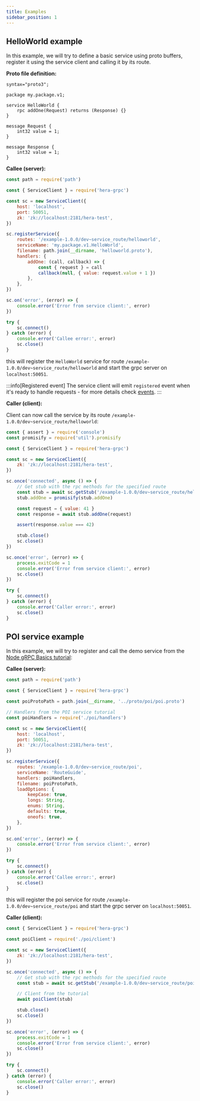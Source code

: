 ```yaml
---
title: Examples
sidebar_position: 1
---
```


## HelloWorld example

In this example, we will try to define a basic service using proto buffers, register it using the service client and calling it by its route.

**Proto file definition:**

```proto3 title="helloworld.proto"
syntax="proto3";

package my.package.v1;

service HelloWorld {
	rpc addOne(Request) returns (Response) {}
}

message Request {
	int32 value = 1;
}

message Response {
	int32 value = 1;
}
```

**Callee (server):**

```js title="callee.js"
const path = require('path')

const { ServiceClient } = require('hera-grpc')

const sc = new ServiceClient({
	host: 'localhost',
	port: 50051,
	zk: 'zk://localhost:2181/hera-test',
})

sc.registerService({
	routes: '/example-1.0.0/dev~service_route/helloworld',
	serviceName: 'my.package.v1.HelloWorld',
	filename: path.join(__dirname, 'helloworld.proto'),
	handlers: {
		addOne: (call, callback) => {
			const { request } = call
			callback(null, { value: request.value + 1 })
		},
	},
})

sc.on('error', (error) => {
	console.error('Error from service client:', error)
})

try {
	sc.connect()
} catch (error) {
	console.error('Callee error:', error)
	sc.close()
}
```

this will register the `HelloWorld` service for route `/example-1.0.0/dev~service_route/helloworld` and start the grpc server on `localhost:50051`.

:::info[Registered event]
The service client will emit `registered` event when it's ready to handle requests - for more details check [events](./events).
:::

**Caller (client):**

Client can now call the service by its route `/example-1.0.0/dev~service_route/helloworld`:

```js title="caller.js"
const { assert } = require('console')
const promisify = require('util').promisify

const { ServiceClient } = require('hera-grpc')

const sc = new ServiceClient({
	zk: 'zk://localhost:2181/hera-test',
})

sc.once('connected', async () => {
	// Get stub with the rpc methods for the specified route
	const stub = await sc.getStub('/example-1.0.0/dev~service_route/helloworld')
	stub.addOne = promisify(stub.addOne)

	const request = { value: 41 }
	const response = await stub.addOne(request)

	assert(response.value === 42)

	stub.close()
	sc.close()
})

sc.once('error', (error) => {
	process.exitCode = 1
	console.error('Error from service client:', error)
	sc.close()
})

try {
	sc.connect()
} catch (error) {
	console.error('Caller error:', error)
	sc.close()
}
```

## POI service example

In this example, we will try to register and call the demo service from the [Node gRPC Basics tutorial](https://grpc.io/docs/languages/node/basics/):

**Callee (server):**

```js title="callee.js"
const path = require('path')

const { ServiceClient } = require('hera-grpc')

const poiProtoPath = path.join(__dirname, '../proto/poi/poi.proto')

// Handlers from the POI service tutorial
const poiHandlers = require('./poi/handlers')

const sc = new ServiceClient({
	host: 'localhost',
	port: 50051,
	zk: 'zk://localhost:2181/hera-test',
})

sc.registerService({
	routes: '/example-1.0.0/dev~service_route/poi',
	serviceName: 'RouteGuide',
	handlers: poiHandlers,
	filename: poiProtoPath,
	loadOptions: {
		keepCase: true,
		longs: String,
		enums: String,
		defaults: true,
		oneofs: true,
	},
})

sc.on('error', (error) => {
	console.error('Error from service client:', error)
})

try {
	sc.connect()
} catch (error) {
	console.error('Callee error:', error)
	sc.close()
}
```

this will register the poi service for route `/example-1.0.0/dev~service_route/poi` and start the grpc server on `localhost:50051`.

**Caller (client):**

```js title="caller.js"
const { ServiceClient } = require('hera-grpc')

const poiClient = require('./poi/client')

const sc = new ServiceClient({
	zk: 'zk://localhost:2181/hera-test',
})

sc.once('connected', async () => {
	// Get stub with the rpc methods for the specified route
	const stub = await sc.getStub('/example-1.0.0/dev~service_route/poi')

	// Client from the tutorial
	await poiClient(stub)

	stub.close()
	sc.close()
})

sc.once('error', (error) => {
	process.exitCode = 1
	console.error('Error from service client:', error)
	sc.close()
})

try {
	sc.connect()
} catch (error) {
	console.error('Caller error:', error)
	sc.close()
}
```


